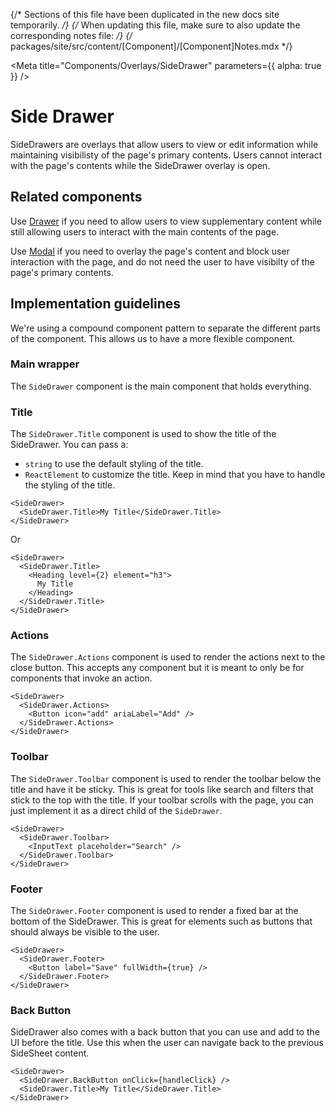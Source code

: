 
{/* Sections of this file have been duplicated in the new docs site temporarily. */}
{/* When updating this file, make sure to also update the corresponding notes file: */}
{/* packages/site/src/content/[Component]/[Component]Notes.mdx */}

<Meta title="Components/Overlays/SideDrawer" parameters={{ alpha: true }} />

# Side Drawer

SideDrawers are overlays that allow users to view or edit information while
maintaining visibilisty of the page's primary contents. Users cannot interact
with the page's contents while the SideDrawer overlay is open.

## Related components

Use [Drawer](../?path=/docs/components-layouts-and-structure-drawer--docs) if
you need to allow users to view supplementary content while still allowing users
to interact with the main contents of the page.

Use [Modal](../?path=/docs/components-overlays-Modal--docs) if you need to
overlay the page's content and block user interaction with the page, and do not
need the user to have visibilty of the page's primary contents.

## Implementation guidelines

We're using a compound component pattern to separate the different parts of the
component. This allows us to have a more flexible component.

### Main wrapper

The `SideDrawer` component is the main component that holds everything.

<ArgsTable of={SideDrawer} />

### Title

The `SideDrawer.Title` component is used to show the title of the SideDrawer.
You can pass a:

- `string` to use the default styling of the title.
- `ReactElement` to customize the title. Keep in mind that you have to handle
  the styling of the title.

```tsx
<SideDrawer>
  <SideDrawer.Title>My Title</SideDrawer.Title>
</SideDrawer>
```

Or

```tsx
<SideDrawer>
  <SideDrawer.Title>
    <Heading level={2} element="h3">
      My Title
    </Heading>
  </SideDrawer.Title>
</SideDrawer>
```

### Actions

The `SideDrawer.Actions` component is used to render the actions next to the
close button. This accepts any component but it is meant to only be for
components that invoke an action.

```tsx
<SideDrawer>
  <SideDrawer.Actions>
    <Button icon="add" ariaLabel="Add" />
  </SideDrawer.Actions>
</SideDrawer>
```

### Toolbar

The `SideDrawer.Toolbar` component is used to render the toolbar below the title
and have it be sticky. This is great for tools like search and filters that
stick to the top with the title. If your toolbar scrolls with the page, you can
just implement it as a direct child of the `SideDrawer`.

```tsx
<SideDrawer>
  <SideDrawer.Toolbar>
    <InputText placeholder="Search" />
  </SideDrawer.Toolbar>
</SideDrawer>
```

### Footer

The `SideDrawer.Footer` component is used to render a fixed bar at the bottom of
the SideDrawer. This is great for elements such as buttons that should always be
visible to the user.

```tsx
<SideDrawer>
  <SideDrawer.Footer>
    <Button label="Save" fullWidth={true} />
  </SideDrawer.Footer>
</SideDrawer>
```

### Back Button

SideDrawer also comes with a back button that you can use and add to the UI
before the title. Use this when the user can navigate back to the previous
SideSheet content.

```tsx
<SideDrawer>
  <SideDrawer.BackButton onClick={handleClick} />
  <SideDrawer.Title>My Title</SideDrawer.Title>
</SideDrawer>
```

<ArgsTable of={SideDrawer.BackButton} />
